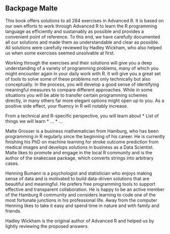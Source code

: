 ## Backpage Malte

This book offers solutions to all 284 exercises in Advanced R. It is based on our own efforts to work through Advanced R to learn the R programming language as efficiently and sustainably as possible and provides a convenient point of reference. To this end, we have carefully documented all our solutions and made them as understandable and clear as possible. All solutions were carefully reviewed by Hadley Wickham, who also helped us when some exercises seemed unsolvable at first.

Working through the exercises and their solutions will give you a deep understanding of a variety of programming problems, many of which you might encounter again in your daily work with R. It will give you a great set of tools to solve some of these problems not only technically but also conceptually. In the process, you will develop a good sense of identifying meaningful measures to compare different approaches. While in some situations you will be able to transfer certain programming schemes directly, in many others far more elegant options might open up to you. As a positive side effect, your fluency in R will notably increase.

From a technical and R-specific perspective, you will learn about
* List of things we will learn
* ...
* ...

Malte Grosser is a business mathematician from Hamburg, who has been programming in R regularly since the beginning of his career. He is currently finishing his PhD on machine learning for stroke outcome prediction from medical images and develops solutions in business as a Data Scientist. Malte likes to promote and engage in the local R community and is the author of the snakecase package, which converts strings into arbitrary cases.

Henning Bumann is a psychologist and statistician who enjoys making sense of data and is motivated to build data-driven solutions that are beautiful and meaningful. He prefers free programming tools to support effective and transparent collaboration. He is happy to be an active member of the Hamburg R community and considers learning to code one of the most fortunate junctions in his professional life. Away from the computer Henning likes to take it easy and spend time in nature and with family and friends.

Hadley Wickham is the original author of Advanced R and helped us by lightly reviewing the proposed answers.